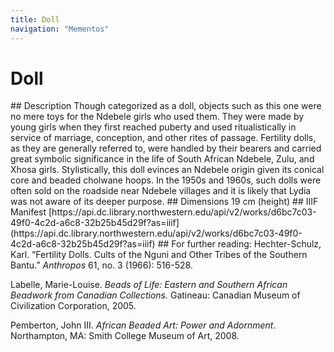 ```yaml
---
title: Doll
navigation: "Mementos"
---
```

# Doll
<Viewer options = "showTitle: false" iiifContent="https://api.dc.library.northwestern.edu/api/v2/works/d6bc7c03-49f0-4c2d-a6c8-32b25b45d29f?as=iiif" />
## Description
Though categorized as a doll, objects such as this one were no mere toys for the Ndebele girls who used them. They were made by young girls when they first reached puberty and used ritualistically in service of marriage, conception, and other rites of passage. Fertility dolls, as they are generally referred to, were handled by their bearers and carried great symbolic significance in the life of South African Ndebele, Zulu, and Xhosa girls. Stylistically, this doll evinces an Ndebele origin given its conical core and beaded cholwane hoops. In the 1950s and 1960s, such dolls were often sold on the roadside near Ndebele villages and it is likely that Lydia was not aware of its deeper purpose.
## Dimensions
19 cm (height)
## IIIF Manifest
[https://api.dc.library.northwestern.edu/api/v2/works/d6bc7c03-49f0-4c2d-a6c8-32b25b45d29f?as=iiif](https://api.dc.library.northwestern.edu/api/v2/works/d6bc7c03-49f0-4c2d-a6c8-32b25b45d29f?as=iiif)
## For further reading:
Hechter-Schulz, Karl. “Fertility Dolls. Cults of the Nguni and Other Tribes of the Southern Bantu.” <i>Anthropos</i> 61, no. 3 (1966): 516-528.

Labelle, Marie-Louise. <i>Beads of Life: Eastern and Southern African Beadwork from Canadian Collections.</i> Gatineau: Canadian Museum of Civilization Corporation, 2005.

Pemberton, John III. <i>African Beaded Art: Power and Adornment</i>. Northampton, MA: Smith College Museum of Art, 2008.